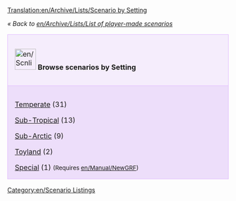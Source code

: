 [[Translation:en/Archive/Lists/Scenario by Setting]]
{{fr/Traduction|Scenario by Setting|0}}


''« Back to [[en/Archive/Lists/List of player-made scenarios]]''

{| cellspacing="3" class="mainpagetable" align="center" width="100%"
|- valign="top" 
|style="font-size: 100%; BACKGROUND-COLOR: #F5EDFC; border: 1px solid #E1BBFF; margin: 0; padding: 1em; text-align: left; width:14%"|[[File:en/Scnlist-setting.png|48px]] <font size="3">'''Browse scenarios by Setting'''</font>
|-
|style="font-size: 100%; BACKGROUND-COLOR: #EDDEFA; border: 1px solid #E1BBFF; margin: 0; padding: 1em 1em 0em 1em; text-align: left;"|

[[en/Archive/Lists/Scenario by Setting - Temperate|Temperate]] (31)

[[en/Archive/Lists/Scenario by Setting - Sub-Tropical|Sub-Tropical]] (13)

[[en/Archive/Lists/Scenario by Setting - Sub-Arctic|Sub-Arctic]] (9)

[[en/Archive/Lists/Scenario by Setting - Toyland|Toyland]] (2)

[[en/Archive/Lists/Scenario by Setting - Special|Special]] (1) <span style="font-size:smaller">(Requires [[en/Manual/NewGRF]])</span>

|}

[[Category:en/Scenario Listings]]